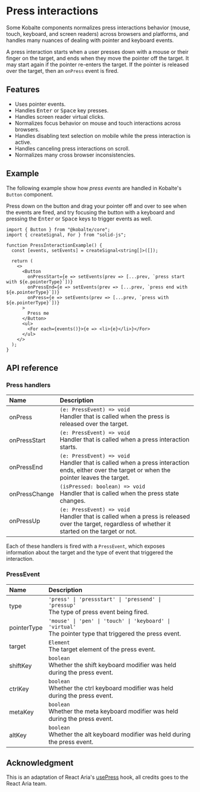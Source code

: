 
# Press interactions

Some Kobalte components normalizes press interactions behavior (mouse, touch, keyboard, and screen readers) across browsers and platforms, and handles many nuances of dealing with pointer and keyboard events.

A press interaction starts when a user presses down with a mouse or their finger on the target, and ends when they move the pointer off the target. It may start again if the pointer re-enters the target. If the pointer is released over the target, then an `onPress` event is fired.

## Features

- Uses pointer events.
- Handles <Kbd>Enter</Kbd> or <Kbd>Space</Kbd> key presses.
- Handles screen reader virtual clicks.
- Normalizes focus behavior on mouse and touch interactions across browsers.
- Handles disabling text selection on mobile while the press interaction is active.
- Handles canceling press interactions on scroll.
- Normalizes many cross browser inconsistencies.

## Example

The following example show how _press events_ are handled in Kobalte's `Button` component.

Press down on the button and drag your pointer off and over to see when the events are fired, and try focusing the button with a keyboard and pressing the <Kbd>Enter</Kbd> or <Kbd>Space</Kbd> keys to trigger events as well.

<Preview>
  <PressInteractionExample />
</Preview>

```tsx
import { Button } from "@kobalte/core";
import { createSignal, For } from "solid-js";

function PressInteractionExample() {
  const [events, setEvents] = createSignal<string[]>([]);

  return (
    <>
      <Button
        onPressStart={e => setEvents(prev => [...prev, `press start with ${e.pointerType}`])}
        onPressEnd={e => setEvents(prev => [...prev, `press end with ${e.pointerType}`])}
        onPress={e => setEvents(prev => [...prev, `press with ${e.pointerType}`])}
      >
        Press me
      </Button>
      <ul>
        <For each={events()}>{e => <li>{e}</li>}</For>
      </ul>
    </>
  );
}
```

## API reference

### Press handlers

| Name          | Description                                                                                                                                             |
| :------------ | :------------------------------------------------------------------------------------------------------------------------------------------------------ |
| onPress       | `(e: PressEvent) => void` <br/> Handler that is called when the press is released over the target.                                                      |
| onPressStart  | `(e: PressEvent) => void` <br/> Handler that is called when a press interaction starts.                                                                 |
| onPressEnd    | `(e: PressEvent) => void` <br/> Handler that is called when a press interaction ends, either over the target or when the pointer leaves the target.     |
| onPressChange | `(isPressed: boolean) => void` <br/> Handler that is called when the press state changes.                                                               |
| onPressUp     | `(e: PressEvent) => void` <br/> Handler that is called when a press is released over the target, regardless of whether it started on the target or not. |

Each of these handlers is fired with a `PressEvent`, which exposes information about the target and the type of event that triggered the interaction.

### PressEvent

| Name        | Description                                                                                                     |
| :---------- | :-------------------------------------------------------------------------------------------------------------- |
| type        | `'press' \| 'pressstart' \| 'pressend' \| 'pressup'` <br/> The type of press event being fired.                 |
| pointerType | `'mouse' \| 'pen' \| 'touch' \| 'keyboard' \| 'virtual'` <br/> The pointer type that triggered the press event. |
| target      | `Element` <br/> The target element of the press event.                                                          |
| shiftKey    | `boolean` <br/> Whether the shift keyboard modifier was held during the press event.                            |
| ctrlKey     | `boolean` <br/> Whether the ctrl keyboard modifier was held during the press event.                             |
| metaKey     | `boolean` <br/> Whether the meta keyboard modifier was held during the press event.                             |
| altKey      | `boolean` <br/> Whether the alt keyboard modifier was held during the press event.                              |

## Acknowledgment

This is an adaptation of React Aria's [usePress](https://react-spectrum.adobe.com/react-aria/usePress.html) hook, all credits goes to the React Aria team.

